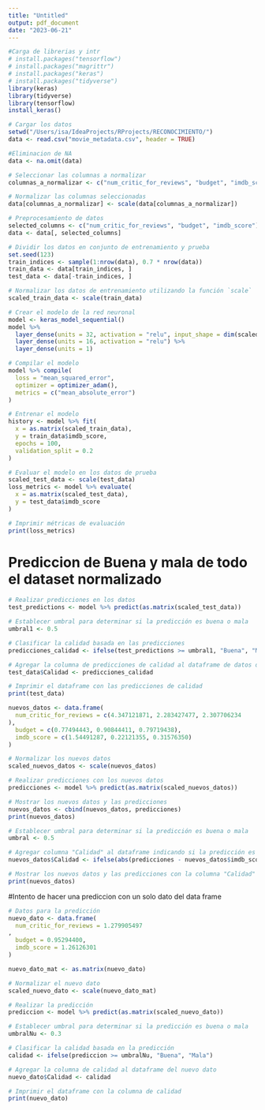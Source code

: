 ---
title: "Untitled"
output: pdf_document
date: "2023-06-21"
---

```{r}
#Carga de librerias y intr
# install.packages("tensorflow")
# install.packages("magrittr")
# install.packages("keras")
# install.packages("tidyverse")
library(keras)
library(tidyverse)
library(tensorflow)
install_keras()
```
```{r}
# Cargar los datos
setwd("/Users/isa/IdeaProjects/RProjects/RECONOCIMIENTO/")
data <- read.csv("movie_metadata.csv", header = TRUE)

```
```{r}
#Eliminacion de NA
data <- na.omit(data)
```

```{r}
# Seleccionar las columnas a normalizar
columnas_a_normalizar <- c("num_critic_for_reviews", "budget", "imdb_score")
```
```{r}
# Normalizar las columnas seleccionadas
data[columnas_a_normalizar] <- scale(data[columnas_a_normalizar])

```

```{r}
# Preprocesamiento de datos
selected_columns <- c("num_critic_for_reviews", "budget", "imdb_score")
data <- data[, selected_columns]

```
```{r}
# Dividir los datos en conjunto de entrenamiento y prueba
set.seed(123)
train_indices <- sample(1:nrow(data), 0.7 * nrow(data))
train_data <- data[train_indices, ]
test_data <- data[-train_indices, ]

```
```{r}
# Normalizar los datos de entrenamiento utilizando la función `scale`
scaled_train_data <- scale(train_data)
```
```{r}
# Crear el modelo de la red neuronal
model <- keras_model_sequential()
model %>%
  layer_dense(units = 32, activation = "relu", input_shape = dim(scaled_train_data)[2]) %>%
  layer_dense(units = 16, activation = "relu") %>%
  layer_dense(units = 1)

```
```{r}
# Compilar el modelo
model %>% compile(
  loss = "mean_squared_error",
  optimizer = optimizer_adam(),
  metrics = c("mean_absolute_error")
)
```
```{r}
# Entrenar el modelo
history <- model %>% fit(
  x = as.matrix(scaled_train_data),
  y = train_data$imdb_score,
  epochs = 100,
  validation_split = 0.2
)

```

```{r}
# Evaluar el modelo en los datos de prueba
scaled_test_data <- scale(test_data)
loss_metrics <- model %>% evaluate(
  x = as.matrix(scaled_test_data),
  y = test_data$imdb_score
)
```


```{r}
# Imprimir métricas de evaluación
print(loss_metrics)
```
# Prediccion de Buena y mala de todo el dataset normalizado
```{r}
# Realizar predicciones en los datos
test_predictions <- model %>% predict(as.matrix(scaled_test_data))
```
```{r}
# Establecer umbral para determinar si la predicción es buena o mala
umbral1 <- 0.5
```
```{r}
# Clasificar la calidad basada en las predicciones
predicciones_calidad <- ifelse(test_predictions >= umbral1, "Buena", "Mala")
```
```{r}
# Agregar la columna de predicciones de calidad al dataframe de datos de prueba
test_data$Calidad <- predicciones_calidad
```
```{r}
# Imprimir el dataframe con las predicciones de calidad
print(test_data)
```




```{r}
nuevos_datos <- data.frame(
  num_critic_for_reviews = c(4.347121871, 2.283427477, 2.307706234
),
  budget = c(0.77494443, 0.90844411, 0.79719438),
  imdb_score = c(1.54491287, 0.22121355, 0.31576350)
)
```

```{r}
# Normalizar los nuevos datos
scaled_nuevos_datos <- scale(nuevos_datos)
```
```{r}
# Realizar predicciones con los nuevos datos
predicciones <- model %>% predict(as.matrix(scaled_nuevos_datos))
```
```{r}
# Mostrar los nuevos datos y las predicciones
nuevos_datos <- cbind(nuevos_datos, predicciones)
print(nuevos_datos)
```
```{r}
# Establecer umbral para determinar si la predicción es buena o mala
umbral <- 0.5

# Agregar columna "Calidad" al dataframe indicando si la predicción es buena o mala
nuevos_datos$Calidad <- ifelse(abs(predicciones - nuevos_datos$imdb_score) <= umbral, "Buena", "Mala")

# Mostrar los nuevos datos y las predicciones con la columna "Calidad"
print(nuevos_datos)
```

#Intento de hacer una prediccion con un solo dato del data frame

```{r}

# Datos para la predicción
nuevo_dato <- data.frame(
  num_critic_for_reviews = 1.279905497
,
  budget = 0.95294400,
  imdb_score = 1.26126301
)
```

```{r}
nuevo_dato_mat <- as.matrix(nuevo_dato)
```

```{r}
# Normalizar el nuevo dato
scaled_nuevo_dato <- scale(nuevo_dato_mat)
```
```{r}
# Realizar la predicción
prediccion <- model %>% predict(as.matrix(scaled_nuevo_dato))

```
```{r}
# Establecer umbral para determinar si la predicción es buena o mala
umbralNu <- 0.3
```

```{r}

# Clasificar la calidad basada en la predicción
calidad <- ifelse(prediccion >= umbralNu, "Buena", "Mala")
```


```{r}
# Agregar la columna de calidad al dataframe del nuevo dato
nuevo_dato$Calidad <- calidad
```
```{r}
# Imprimir el dataframe con la columna de calidad
print(nuevo_dato)
```

